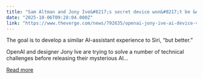 ```yaml
---
title: "Sam Altman and Jony Ive&#8217;s secret device won&#8217;t be &#8216;your weird AI girlfriend&#8217;"
date: "2025-10-06T09:28:04.000Z"
link: "https://www.theverge.com/news/792635/openai-jony-ive-ai-device-voice-personality-issues"
---
```


The goal is to develop a similar AI-assistant experience to Siri, “but better.”	

OpenAI and designer Jony Ive are trying to solve a number of technical challenges before releasing their mysterious AI...

[Read more](https://www.theverge.com/news/792635/openai-jony-ive-ai-device-voice-personality-issues)
